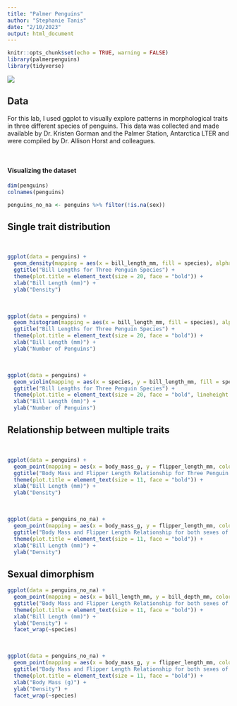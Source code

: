 ```yaml
---
title: "Palmer Penguins"
author: "Stephanie Tanis"
date: "2/10/2023"
output: html_document
---
```


```r
knitr::opts_chunk$set(echo = TRUE, warning = FALSE)
library(palmerpenguins)
library(tidyverse)
```

![](https://files.worldwildlife.org/wwfcmsprod/images/HERO_Penguins_Antarctica/story_full_width/9de57cats0_Medium_WW267491.jpg)

## Data

For this lab, I used ggplot to visually explore patterns in morphological traits in three different species of penguins. This data was collected and made available by Dr. Kristen Gorman and the Palmer Station, Antarctica LTER and were compiled by Dr. Allison Horst and colleagues. 

<br>

#### Visualizing the dataset

```r
dim(penguins)
colnames(penguins)

penguins_no_na <- penguins %>% filter(!is.na(sex))
```


## Single trait distribution

<br> 

```r
ggplot(data = penguins) + 
  geom_density(mapping = aes(x = bill_length_mm, fill = species), alpha = 0.75) +
  ggtitle("Bill Lengths for Three Penguin Species") + 
  theme(plot.title = element_text(size = 20, face = "bold")) +
  xlab("Bill Length (mm)") +
  ylab("Density")
```

<br>

```r
ggplot(data = penguins) + 
  geom_histogram(mapping = aes(x = bill_length_mm, fill = species), alpha = 0.75, binwidth=0.5) +
  ggtitle("Bill Lengths for Three Penguin Species") + 
  theme(plot.title = element_text(size = 20, face = "bold")) +
  xlab("Bill Length (mm)") +
  ylab("Number of Penguins")
```

<br>

```r
ggplot(data = penguins) + 
  geom_violin(mapping = aes(x = species, y = bill_length_mm, fill = species), alpha = 0.75) +
  ggtitle("Bill Lengths for Three Penguin Species") + 
  theme(plot.title = element_text(size = 20, face = "bold", lineheight = 0.9)) +
  xlab("Bill Length (mm)") +
  ylab("Number of Penguins")
```

## Relationship between multiple traits

<br> 

```r
ggplot(data = penguins) + 
  geom_point(mapping = aes(x = body_mass_g, y = flipper_length_mm, color = species), size = 3) +
  ggtitle("Body Mass and Flipper Length Relationship for Three Penguin Species") + 
  theme(plot.title = element_text(size = 11, face = "bold")) +
  xlab("Bill Length (mm)") +
  ylab("Density")
```

<br> 

```r
ggplot(data = penguins_no_na) + 
  geom_point(mapping = aes(x = body_mass_g, y = flipper_length_mm, color = sex, shape = species), size = 3) +
  ggtitle("Body Mass and Flipper Length Relationship for both sexes of Three Penguin Species") + 
  theme(plot.title = element_text(size = 11, face = "bold")) +
  xlab("Bill Length (mm)") +
  ylab("Density")
```

## Sexual dimorphism

```r
ggplot(data = penguins_no_na) + 
  geom_point(mapping = aes(x = bill_length_mm, y = bill_depth_mm, color = sex), size = 3) +
  ggtitle("Body Mass and Flipper Length Relationship for both sexes of Three Penguin Species") + 
  theme(plot.title = element_text(size = 11, face = "bold")) +
  xlab("Bill Length (mm)") +
  ylab("Density") +
  facet_wrap(~species)
```

<br>

```r
ggplot(data = penguins_no_na) + 
  geom_point(mapping = aes(x = body_mass_g, y = flipper_length_mm, color = sex, shape = species), size = 3) +
  ggtitle("Body Mass and Flipper Length Relationship for both sexes of Three Penguin Species") + 
  theme(plot.title = element_text(size = 11, face = "bold")) +
  xlab("Body Mass (g)") +
  ylab("Density") +
  facet_wrap(~species)
```
